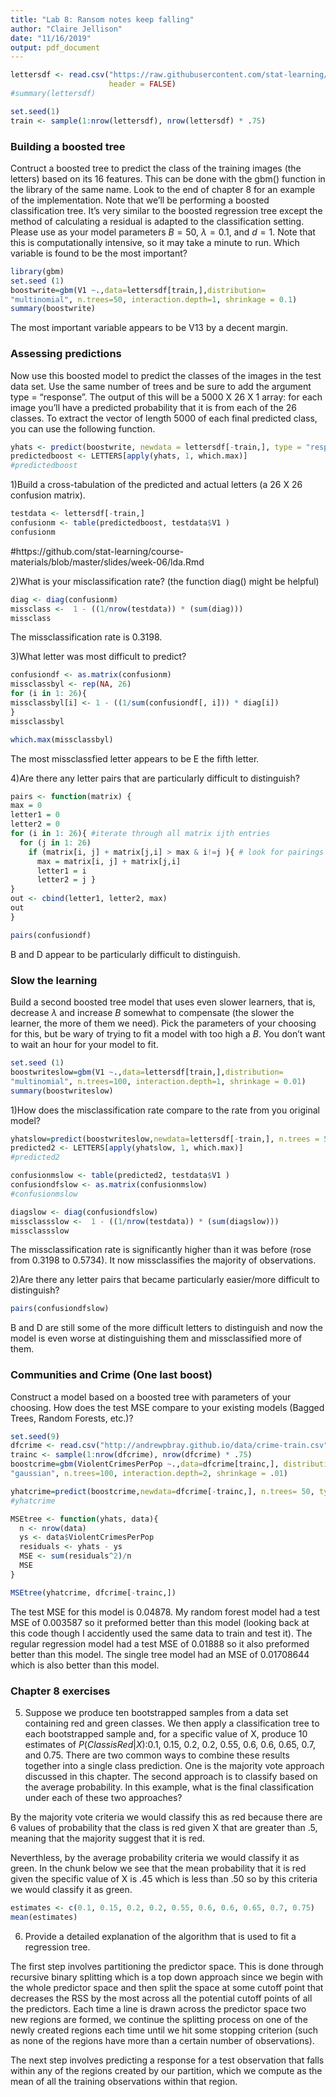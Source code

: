 ```yaml
---
title: "Lab 8: Ransom notes keep falling"
author: "Claire Jellison"
date: "11/16/2019"
output: pdf_document
---
```



```r
lettersdf <- read.csv("https://raw.githubusercontent.com/stat-learning/course-materials/master/data/letters.csv",
                      header = FALSE)
#summary(lettersdf)
```

```r
set.seed(1)
train <- sample(1:nrow(lettersdf), nrow(lettersdf) * .75)
```

### Building a boosted tree

Contruct a boosted tree to predict the class of the training images (the letters) based on its 16 features. This can be done with the gbm() function in the library of the same name. Look to the end of chapter 8 for an example of the implementation. Note that we’ll be performing a boosted classification tree. It’s very similar to the boosted regression tree except the method of calculating a residual is adapted to the classification setting. Please use as your model parameters $B = 50$, $\lambda = 0.1$, and $d = 1$. Note that this is computationally intensive, so it may take a minute to run. Which variable is found to be the most important?

```r
library(gbm)
set.seed (1)
boostwrite=gbm(V1 ~.,data=lettersdf[train,],distribution=
"multinomial", n.trees=50, interaction.depth=1, shrinkage = 0.1)
summary(boostwrite)
```
The most important variable appears to be V13 by a decent margin. 

### Assessing predictions

Now use this boosted model to predict the classes of the images in the test data set. Use the same number of trees and be sure to add the argument type = "response". The output of this will be a 5000 X 26 X 1 array: for each image you’ll have a predicted probability that it is from each of the 26 classes. To extract the vector of length 5000 of each final predicted class, you can use the following function.

```r
yhats <- predict(boostwrite, newdata = lettersdf[-train,], type = "response", n.trees = 50)
predictedboost <- LETTERS[apply(yhats, 1, which.max)]
#predictedboost

```


1)Build a cross-tabulation of the predicted and actual letters (a 26 X 26 confusion matrix).



```r
testdata <- lettersdf[-train,]
confusionm <- table(predictedboost, testdata$V1 )
confusionm
```



#https://github.com/stat-learning/course-materials/blob/master/slides/week-06/lda.Rmd

2)What is your misclassification rate? (the function diag() might be helpful)


```r
diag <- diag(confusionm)
missclass <-  1 - ((1/nrow(testdata)) * (sum(diag)))
missclass
```
The missclassification rate is 0.3198. 

3)What letter was most difficult to predict?


```r
confusiondf <- as.matrix(confusionm)
missclassbyl <- rep(NA, 26)
for (i in 1: 26){
missclassbyl[i] <- 1 - ((1/sum(confusiondf[, i])) * diag[i])
} 
missclassbyl

which.max(missclassbyl)

```

The most missclassfied letter appears to be E the fifth letter.

4)Are there any letter pairs that are particularly difficult to distinguish?

```r
pairs <- function(matrix) {
max = 0 
letter1 = 0 
letter2 = 0
for (i in 1: 26){ #iterate through all matrix ijth entries
  for (j in 1: 26)
    if (matrix[i, j] + matrix[j,i] > max & i!=j ){ # look for pairings with largest off diagonal sums
      max = matrix[i, j] + matrix[j,i] 
      letter1 = i 
      letter2 = j }
}
out <- cbind(letter1, letter2, max)
out
}
```

```r
pairs(confusiondf)
```

B and D appear to be particularly difficult to distinguish. 


### Slow the learning

Build a second boosted tree model that uses even slower learners, that is, decrease $\lambda$ and increase $B$ somewhat to compensate (the slower the learner, the more of them we need). Pick the parameters of your choosing for this, but be wary of trying to fit a model with too high a $B$. You don’t want to wait an hour for your model to fit.

```r
set.seed (1)
boostwriteslow=gbm(V1 ~.,data=lettersdf[train,],distribution=
"multinomial", n.trees=100, interaction.depth=1, shrinkage = 0.01)
summary(boostwriteslow)
```


1)How does the misclassification rate compare to the rate from you original model?

```r
yhatslow=predict(boostwriteslow,newdata=lettersdf[-train,], n.trees = 50, type = "response")
predicted2 <- LETTERS[apply(yhatslow, 1, which.max)] 
#predicted2

confusionmslow <- table(predicted2, testdata$V1 )
confusiondfslow <- as.matrix(confusionmslow)
#confusionmslow

diagslow <- diag(confusiondfslow)
missclassslow <-  1 - ((1/nrow(testdata)) * (sum(diagslow)))
missclassslow

```

The missclassification rate is significantly higher than it was before (rose from 0.3198 to 0.5734). It now missclassifies the majority of observations. 

2)Are there any letter pairs that became particularly easier/more difficult to distinguish?

```r
pairs(confusiondfslow)
```

B and D are still some of the more difficult letters to distinguish and now the model is even worse at distinguishing them and missclassified more of them. 


### Communities and Crime (One last boost)

Construct a model based on a boosted tree with parameters of your choosing. How does the test MSE compare to your existing models (Bagged Trees, Random Forests, etc.)?


```r
set.seed(9)
dfcrime <- read.csv("http://andrewpbray.github.io/data/crime-train.csv")
trainc <- sample(1:nrow(dfcrime), nrow(dfcrime) * .75)
boostcrime=gbm(ViolentCrimesPerPop ~.,data=dfcrime[trainc,], distribution=
"gaussian", n.trees=100, interaction.depth=2, shrinkage = .01)
```

```r
yhatcrime=predict(boostcrime,newdata=dfcrime[-trainc,], n.trees= 50, type = "response")
#yhatcrime
```

```r
MSEtree <- function(yhats, data){
  n <- nrow(data)
  ys <- data$ViolentCrimesPerPop 
  residuals <- yhats - ys
  MSE <- sum(residuals^2)/n
  MSE
}
```

```r
MSEtree(yhatcrime, dfcrime[-trainc,])
```
The test MSE for this model is 0.04878. My random forest model had a test MSE of 0.003587 so it preformed better than this model (looking back at this code though I accidently used the same data to train and test it). The regular regression model had a test MSE of 0.01888 so it also preformed better than this model. The single tree model had an MSE of 0.01708644 which is also better than this model. 

### Chapter 8 exercises

5) Suppose we produce ten bootstrapped samples from a data set containing red and green classes. We then apply a classification tree to each bootstrapped sample and, for a specific value of X, produce 10 estimates of $P(Class is Red|X)$:0.1, 0.15, 0.2, 0.2, 0.55, 0.6, 0.6, 0.65, 0.7, and 0.75. There are two common ways to combine these results together into a single class prediction. One is the majority vote approach discussed in this chapter. The second approach is to classify based on the average probability. In this example, what is the final classification under each of these two approaches?

By the majority vote criteria we would classify this as red because there are 6 values of probability that the class is red given X that are greater than .5, meaning that the majority suggest that it is red. 

Neverthless, by the average probability criteria we would classify it as green. In the chunk below we see that the mean probability that it is red given the specific value of X is .45 which is less than .50 so by this criteria we would classify it as green. 

```r
estimates <- c(0.1, 0.15, 0.2, 0.2, 0.55, 0.6, 0.6, 0.65, 0.7, 0.75)
mean(estimates)

```

6) Provide a detailed explanation of the algorithm that is used to fit a regression tree.

The first step involves partitioning the predictor space. This is done through recursive binary splitting which is a top down approach since we begin with the whole predictor space and then split the space at some cutoff point that decreases the RSS by the most across all the potential cutoff points of all the predictors. Each time a line is drawn across the predictor space two new regions are formed, we continue the splitting process on one of the newly created regions each time until we hit some stopping criterion (such as none of the regions have more than a certain number of observations).

The next step involves predicting a response for a test observation that falls within any of the regions created by our partition, which we compute as the mean of all the training observations within that region.


